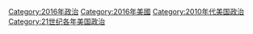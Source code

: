 [[Category:2016年政治|Category:2016年政治]]
[[Category:2016年美國|Category:2016年美國]]
[[Category:2010年代美国政治|Category:2010年代美国政治]]
[[Category:21世纪各年美国政治|Category:21世纪各年美国政治]]